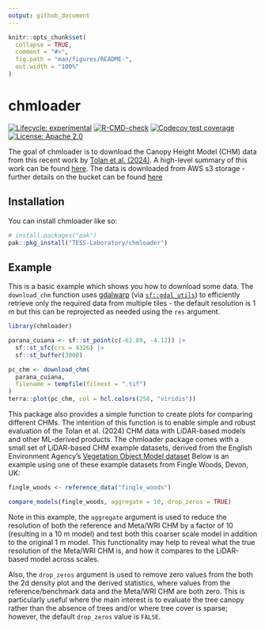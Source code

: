 ```yaml
---
output: github_document
---
```


<!-- README.md is generated from README.Rmd. Please edit that file -->

```r
knitr::opts_chunk$set(
  collapse = TRUE,
  comment = "#>",
  fig.path = "man/figures/README-",
  out.width = "100%"
)
```

# chmloader

<!-- badges: start -->
[![Lifecycle: experimental](https://img.shields.io/badge/lifecycle-experimental-orange.svg)](https://lifecycle.r-lib.org/articles/stages.html#experimental)
[![R-CMD-check](https://github.com/Permian-Global-Research/chmloader/actions/workflows/R-CMD-check.yaml/badge.svg)](https://github.com/Permian-Global-Research/chmloader/actions/workflows/R-CMD-check.yaml)
[![Codecov test coverage](https://codecov.io/gh/TESS-Laboratory/chmloader/branch/main/graph/badge.svg)](https://app.codecov.io/gh/TESS-Laboratory/chmloader?branch=main)
[![License: Apache 2.0](https://img.shields.io/badge/License-Apache_2.0-blue.svg)](https://opensource.org/license/apache-2-0)
<!-- badges: end -->

The goal of chmloader is to download the Canopy Height Model (CHM) data
from this recent work by [Tolan et al. (2024)](https://www.sciencedirect.com/science/article/pii/S003442572300439X).
A high-level summary of this work can be found
[here](https://sustainability.fb.com/blog/2024/04/22/using-artificial-intelligence-to-map-the-earths-forests/).
The data is downloaded from AWS s3 storage - further details on the bucket can 
be found [here](https://registry.opendata.aws/dataforgood-fb-forests/)

## Installation

You can install chmloader like so:

``` r
# install.packages("pak")
pak::pkg_install("TESS-Laboratory/chmloader")
```

## Example

This is a basic example which shows you how to download some data. The
`download_chm` function uses
[gdalwarp](https://gdal.org/programs/gdalwarp.html) (via
[`sf::gdal_utils`](https://r-spatial.github.io/sf/reference/gdal_utils.html))
to efficiently retrieve only the required data from multiple
tiles - the default resolution is 1 m but this can be reprojected as
needed using the `res` argument.

```r
library(chmloader)

parana_cuiana <- sf::st_point(c(-61.89, -4.12)) |>
  sf::st_sfc(crs = 4326) |>
  sf::st_buffer(3000)

pc_chm <- download_chm(
  parana_cuiana,
  filename = tempfile(fileext = ".tif")
)
terra::plot(pc_chm, col = hcl.colors(256, "viridis"))
```

This package also provides a simple function to create plots for
comparing different CHMs. The intention of this function is to enable
simple and robust evaluation of the Tolan et al. (2024) CHM data with
LiDAR-based models and other ML-derived products. The chmloader package
comes with a small set of LiDAR-based CHM example datasets, derived from
the English Environment Agency’s 
[Vegetation Object Model dataset](https://www.data.gov.uk/dataset/227ab487-e8f2-4cbb-b26a-9e6d3b662265/lidar-vegetation-object-model-vom)
Below is an example using one of these example datasets from Fingle
Woods, Devon, UK:

```r
fingle_woods <- reference_data("fingle_woods")

compare_models(fingle_woods, aggregate = 10, drop_zeros = TRUE)
```

Note in this example, the `aggregate` argument is used to reduce the
resolution of both the reference and Meta/WRI CHM by a factor of 10
(resulting in a 10 m model) and test both this coarser scale model in
addition to the original 1 m model. This functionality may help to
reveal what the true resolution of the Meta/WRI CHM is, and how it
compares to the LiDAR-based model across scales.

Also, the `drop_zeros` argument is used to remove zero values from the
both the 2d density plot and the derived statistics, where values from
the reference/benchmark data and the Meta/WRI CHM are both zero. This is
particularly useful where the main interest is to evaluate the tree
canopy rather than the absence of trees and/or where tree cover is
sparse; however, the default `drop_zeros` value is `FALSE`.  




